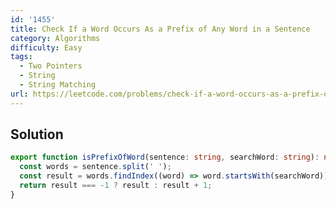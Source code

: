 ```yaml
---
id: '1455'
title: Check If a Word Occurs As a Prefix of Any Word in a Sentence
category: Algorithms
difficulty: Easy
tags:
  - Two Pointers
  - String
  - String Matching
url: https://leetcode.com/problems/check-if-a-word-occurs-as-a-prefix-of-any-word-in-a-sentence
---
```


## Solution

```typescript filename="solution.ts" copy
export function isPrefixOfWord(sentence: string, searchWord: string): number {
  const words = sentence.split(' ');
  const result = words.findIndex((word) => word.startsWith(searchWord));
  return result === -1 ? result : result + 1;
}
```
